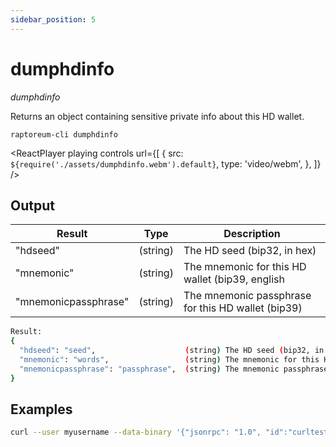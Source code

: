 ```yaml
---
sidebar_position: 5
---
```



# dumphdinfo

_dumphdinfo_

Returns an object containing sensitive private info about this HD wallet.

`raptoreum-cli dumphdinfo`

<ReactPlayer
  playing
  controls
  url={[
    {
      src: `${require('./assets/dumphdinfo.webm').default}`,
      type: 'video/webm',
    },
  ]}
/>

## Output

| Result               | Type     | Description                                        |
| -------------------- | -------- | -------------------------------------------------- |
| "hdseed"             | (string) | The HD seed (bip32, in hex)                        |
| "mnemonic"           | (string) | The mnemonic for this HD wallet (bip39, english    |
| "mnemonicpassphrase" | (string) | The mnemonic passphrase for this HD wallet (bip39) |

```bash
Result:
{
  "hdseed": "seed",                    (string) The HD seed (bip32, in hex)
  "mnemonic": "words",                 (string) The mnemonic for this HD wallet (bip39, english words)
  "mnemonicpassphrase": "passphrase",  (string) The mnemonic passphrase for this HD wallet (bip39)
}
```

## Examples

```bash
curl --user myusername --data-binary '{"jsonrpc": "1.0", "id":"curltest", "method": "dumphdinfo", "params": [] }' -H 'content-type: text/plain;' http://127.0.0.1:9998/
```
